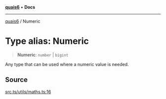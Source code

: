 [**quais6**](../README.md) • **Docs**

***

[quais6](../globals.md) / Numeric

# Type alias: Numeric

> **Numeric**: `number` \| `bigint`

Any type that can be used where a numeric value is needed.

## Source

[src.ts/utils/maths.ts:16](https://github.com/dominant-strategies/quais-6.js/blob/aca1855329c3946c627ab7f16ac5304cea7d20c5/src.ts/utils/maths.ts#L16)
